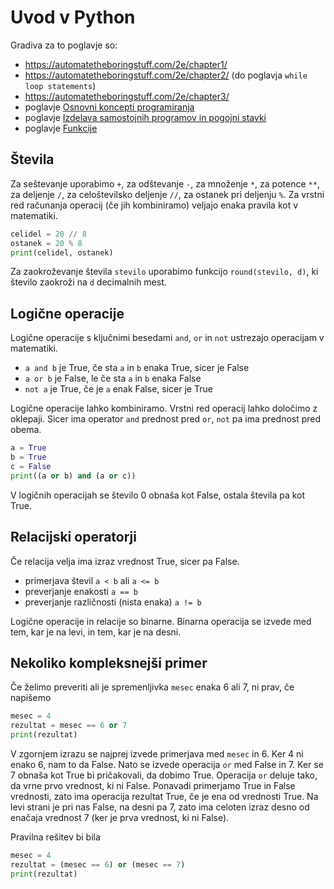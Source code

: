 # Uvod v Python

Gradiva za to poglavje so:

-   <https://automatetheboringstuff.com/2e/chapter1/>
-   <https://automatetheboringstuff.com/2e/chapter2/> (do poglavja `while loop statements`)
-   <https://automatetheboringstuff.com/2e/chapter3/>
-   poglavje [Osnovni koncepti programiranja](https://lusy.fri.uni-lj.si/ucbenik/book/1201/index.html)
-   poglavje [Izdelava samostojnih programov in pogojni stavki](https://lusy.fri.uni-lj.si/ucbenik/book/1202/index.html)
-   poglavje [Funkcije](https://lusy.fri.uni-lj.si/ucbenik/book/1205/index.html)

## Števila

Za seštevanje uporabimo `+`, za odštevanje `-`, za množenje `*`, za potence `**`, za deljenje `/`, za celoštevilsko deljenje `//`, za ostanek pri deljenju `%`. Za vrstni red računanja operacij (če jih kombiniramo) veljajo enaka pravila kot v matematiki.

```python
celidel = 20 // 8
ostanek = 20 % 8
print(celidel, ostanek)
```

Za zaokroževanje števila `stevilo` uporabimo funkcijo `round(stevilo, d)`, ki število zaokroži na `d` decimalnih mest.

## Logične operacije

Logične operacije s ključnimi besedami `and`, `or` in `not` ustrezajo operacijam v matematiki.

-   `a and b` je True, če sta `a` in `b` enaka True, sicer je False
-   `a or b` je False, le če sta `a` in `b` enaka False
-   `not a` je True, če je `a` enak False, sicer je True

Logične operacije lahko kombiniramo. Vrstni red operacij lahko določimo z oklepaji. Sicer ima operator `and` prednost pred `or`, `not` pa ima prednost pred obema.

```python
a = True
b = True
c = False
print((a or b) and (a or c))
```

V logičnih operacijah se število 0 obnaša kot False, ostala števila pa kot True.

## Relacijski operatorji

Če relacija velja ima izraz vrednost True, sicer pa False.

-   primerjava števil `a < b` ali `a <= b`
-   preverjanje enakosti `a == b`
-   preverjanje različnosti (nista enaka) `a != b`

Logične operacije in relacije so binarne. Binarna operacija se izvede med tem, kar je na levi, in tem, kar je na desni.

## Nekoliko kompleksnejši primer

Če želimo preveriti ali je spremenljivka `mesec` enaka 6 ali 7, ni prav, če napišemo

```python
mesec = 4
rezultat = mesec == 6 or 7
print(rezultat)
```

V zgornjem izrazu se najprej izvede primerjava med `mesec` in 6. Ker 4 ni enako 6, nam to da False. Nato se izvede operacija `or` med False in 7. Ker se 7 obnaša kot True bi pričakovali, da dobimo True. Operacija `or` deluje tako, da vrne prvo vrednost, ki ni False. Ponavadi primerjamo True in False vrednosti, zato ima operacija rezultat True, če je ena od vrednosti True. Na levi strani je pri nas False, na desni pa 7, zato ima celoten izraz desno od enačaja vrednost 7 (ker je prva vrednost, ki ni False).

Pravilna rešitev bi bila

```python
mesec = 4
rezultat = (mesec == 6) or (mesec == 7)
print(rezultat)
```

